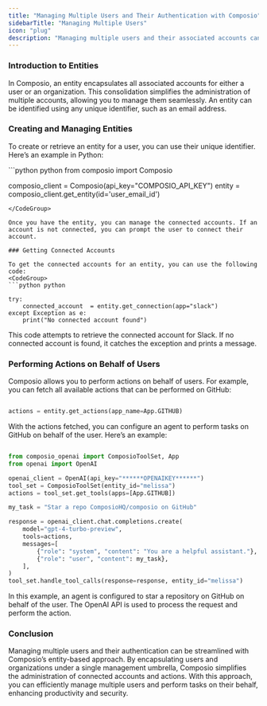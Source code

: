 ```yaml
---
title: "Managing Multiple Users and Their Authentication with Composio"
sidebarTitle: "Managing Multiple Users"
icon: "plug"
description: "Managing multiple users and their associated accounts can be a daunting task, especially when it comes to maintaining security and efficient administration. Composio simplifies this process by using entities to represent users and organizations, consolidating their accounts under a single management umbrella. This page will walk you through the basics of managing multiple users and their authentication using Composio."
---
```


### Introduction to Entities

In Composio, an entity encapsulates all associated accounts for either a user or an organization. This consolidation simplifies the administration of multiple accounts, allowing you to manage them seamlessly. An entity can be identified using any unique identifier, such as an email address.

### Creating and Managing Entities

To create or retrieve an entity for a user, you can use their unique identifier. Here’s an example in Python:

<CodeGroup>
```python python
from composio import Composio

composio_client = Composio(api_key="COMPOSIO_API_KEY")
entity = composio_client.get_entity(id='user_email_id')
```
</CodeGroup>

Once you have the entity, you can manage the connected accounts. If an account is not connected, you can prompt the user to connect their account.

### Getting Connected Accounts

To get the connected accounts for an entity, you can use the following code:
<CodeGroup>
```python python

try:
    connected_account  = entity.get_connection(app="slack")
except Exception as e:
    print("No connected account found")

```
</CodeGroup>
This code attempts to retrieve the connected account for Slack. If no connected account is found, it catches the exception and prints a message.

### Performing Actions on Behalf of Users

Composio allows you to perform actions on behalf of users. For example, you can fetch all available actions that can be performed on GitHub:
<CodeGroup>
```python python

actions = entity.get_actions(app_name=App.GITHUB)
```
</CodeGroup>

With the actions fetched, you can configure an agent to perform tasks on GitHub on behalf of the user. Here’s an example:
<CodeGroup>
```python python

from composio_openai import ComposioToolSet, App
from openai import OpenAI

openai_client = OpenAI(api_key="******OPENAIKEY******")
tool_set = ComposioToolSet(entity_id="melissa")
actions = tool_set.get_tools(apps=[App.GITHUB])

my_task = "Star a repo ComposioHQ/composio on GitHub"

response = openai_client.chat.completions.create(
    model="gpt-4-turbo-preview",
    tools=actions,
    messages=[
        {"role": "system", "content": "You are a helpful assistant."},
        {"role": "user", "content": my_task},
    ],
)
tool_set.handle_tool_calls(response=response, entity_id="melissa")

```
</CodeGroup>

In this example, an agent is configured to star a repository on GitHub on behalf of the user. The OpenAI API is used to process the request and perform the action.

### Conclusion

Managing multiple users and their authentication can be streamlined with Composio’s entity-based approach. By encapsulating users and organizations under a single management umbrella, Composio simplifies the administration of connected accounts and actions. With this approach, you can efficiently manage multiple users and perform tasks on their behalf, enhancing productivity and security.
